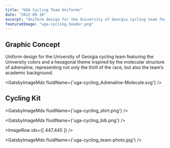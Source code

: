 ```yaml
---
title: "UGA Cycling Team Uniforms"
date: "2012-09-18"
excerpt: "Uniform design for the University of Georgia cycling team featuring the University colors and a hexagonal theme inspired by the molecular structure of adrenaline, representing not only the thrill of the race, but also the team’s academic background. "
featuredImage: "uga-cycling_header.png"
---
```



## Graphic Concept

Uniform design for the University of Georgia cycling team featuring the University colors and a hexagonal theme inspired by the molecular structure of adrenaline, representing not only the thrill of the race, but also the team’s academic background.

<GatsbyImageMdx fluidName={'uga-cycling_Adrenaline-Molecule.svg'} />

## Cycling Kit

<GatsbyImageMdx fluidName={'uga-cycling_shirt.png'} />

<GatsbyImageMdx fluidName={'uga-cycling_bib.png'} />

<ImageRow ids={[ 447,445 ]} />

<GatsbyImageMdx fluidName={'uga-cycling_team-photo.jpg'} />

